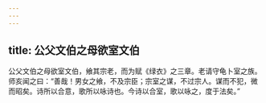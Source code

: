 ```yaml
---
---
---
```

title: 公父文伯之母欲室文伯
---


公父文伯之母欲室文伯，飨其宗老，而为赋《绿衣》之三章。老请守龟卜室之族。师亥闻之曰：“善哉！男女之飨，不及宗臣；宗室之谋，不过宗人。谋而不犯，微而昭矣。诗所以合意，歌所以咏诗也。今诗以合室，歌以咏之，度于法矣。”

